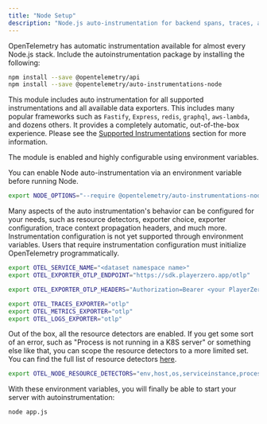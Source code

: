 ```yaml
---
title: "Node Setup"
description: "Node.js auto-instrumentation for backend spans, traces, and logs."
---
```


OpenTelemetry has automatic instrumentation available for almost every Node.js stack.
Include the autoinstrumentation package by installing the following:

```bash
npm install --save @opentelemetry/api
npm install --save @opentelemetry/auto-instrumentations-node
```

This module includes auto instrumentation for all supported instrumentations and all available data exporters.
This includes many popular frameworks such as `Fastify`, `Express`, `redis`, `graphql`, `aws-lambda`, and dozens others.
It provides a completely automatic, out-of-the-box experience. Please see the
[Supported Instrumentations](https://www.npmjs.com/package/@opentelemetry/auto-instrumentations-node#supported-instrumentations)
 section for more information.

The module is enabled and highly configurable using environment variables.


You can enable Node auto-instrumentation via an environment variable before running Node.
```bash
export NODE_OPTIONS="--require @opentelemetry/auto-instrumentations-node/register"
```

Many aspects of the auto instrumentation's behavior can be configured for your needs, such as resource detectors, exporter choice, exporter configuration, trace context propagation headers, and much more.
Instrumentation configuration is not yet supported through environment variables. Users that require instrumentation configuration must initialize OpenTelemetry programmatically.

```bash
export OTEL_SERVICE_NAME="<dataset namespace name>"
export OTEL_EXPORTER_OTLP_ENDPOINT="https://sdk.playerzero.app/otlp"

export OTEL_EXPORTER_OTLP_HEADERS="Authorization=Bearer <your PlayerZero ingest token>"

export OTEL_TRACES_EXPORTER="otlp"
export OTEL_METRICS_EXPORTER="otlp"
export OTEL_LOGS_EXPORTER="otlp"
```

Out of the box, all the resource detectors are enabled. If you get some sort of an error, such as "Process is not running in a K8S server" or something else like that,
you can scope the resource detectors to a more limited set. You can find the full list of resource detectors [here](https://www.npmjs.com/package/@opentelemetry/auto-instrumentations-node#supported-instrumentations).
```bash
export OTEL_NODE_RESOURCE_DETECTORS="env,host,os,serviceinstance,process"
```

With these environment variables, you will finally be able to start your server with autoinstrumentation:
```bash
node app.js
```
